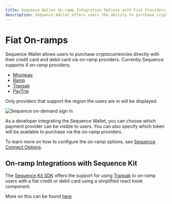 ```yaml
---
title: Sequence Wallet On-ramp Integration Options with Fiat Providers
description: Sequence Wallet offers users the ability to purchase cryptocurrencies with credit or debit cards through on-ramp providers like Moonpay, Ramp, Transak, and PayTrie.
---
```


# Fiat On-ramps

Sequence Wallet allows users to purchase cryptocurrencies directly with their credit card and debit card via on-ramp providers. Currently Sequence supports 4 on-ramp providers;

- [Moonpay](https://www.moonpay.com/)
- [Ramp](https://ramp.network/)
- [Transak](https://transak.com/)
- [PayTrie](https://paytrie.com/)

Only providers that support the region the users are in will be displayed.

![Sequence on-demand sign in](/img/fiat-providers.png)

As a developer integrating the Sequence Wallet, you can choose which payment provider can be visible to users. You can also specify which token will be available to purchase via the on-ramp providers.

To learn more on how to configure the on-ramp options, see [Sequence Connect Options](/solutions/wallets/universal-wallet/examples/connect-wallet#wallet-login-and-connect-options).

## On-ramp Integrations with Sequence Kit

The [Sequence Kit SDK](/solutions/wallets/sequence-kit/overview) offers the support for using [Transak](https://transak.com/) to on-ramp users with a fiat credit or debit card using a simplified react hook component.

More on this can be found [here](/solutions/wallets/sequence-kit/on-ramp)